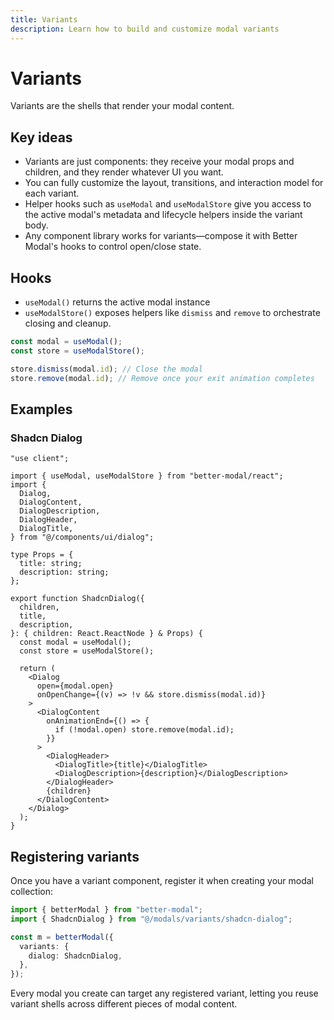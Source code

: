 ```yaml
---
title: Variants
description: Learn how to build and customize modal variants
---
```


# Variants

Variants are the shells that render your modal content.

## Key ideas

- Variants are just components: they receive your modal props and children, and they render whatever UI you want.
- You can fully customize the layout, transitions, and interaction model for each variant.
- Helper hooks such as `useModal` and `useModalStore` give you access to the active modal's metadata and lifecycle helpers inside the variant body.
- Any component library works for variants—compose it with Better Modal's hooks to control open/close state.

## Hooks

- `useModal()` returns the active modal instance
- `useModalStore()` exposes helpers like `dismiss` and `remove` to orchestrate closing and cleanup.

```ts
const modal = useModal();
const store = useModalStore();

store.dismiss(modal.id); // Close the modal
store.remove(modal.id); // Remove once your exit animation completes
```

## Examples

### Shadcn Dialog

```tsx
"use client";

import { useModal, useModalStore } from "better-modal/react";
import {
  Dialog,
  DialogContent,
  DialogDescription,
  DialogHeader,
  DialogTitle,
} from "@/components/ui/dialog";

type Props = {
  title: string;
  description: string;
};

export function ShadcnDialog({
  children,
  title,
  description,
}: { children: React.ReactNode } & Props) {
  const modal = useModal();
  const store = useModalStore();

  return (
    <Dialog
      open={modal.open}
      onOpenChange={(v) => !v && store.dismiss(modal.id)}
    >
      <DialogContent
        onAnimationEnd={() => {
          if (!modal.open) store.remove(modal.id);
        }}
      >
        <DialogHeader>
          <DialogTitle>{title}</DialogTitle>
          <DialogDescription>{description}</DialogDescription>
        </DialogHeader>
        {children}
      </DialogContent>
    </Dialog>
  );
}
```

## Registering variants

Once you have a variant component, register it when creating your modal collection:

```ts
import { betterModal } from "better-modal";
import { ShadcnDialog } from "@/modals/variants/shadcn-dialog";

const m = betterModal({
  variants: {
    dialog: ShadcnDialog,
  },
});
```

Every modal you create can target any registered variant, letting you reuse variant shells across different pieces of modal content.
